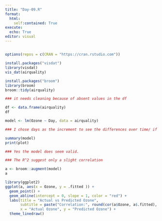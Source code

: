 ```yaml
---
title: "Day-09.R"
format:
  html:
    self:contained: True
execute:
  echo: True
editor: visual
---
```


## 

```r
options(repos = c(CRAN = "https://cran.rstudio.com"))

install.packages("visdat")
library(visdat)
vis_dat(airquality)
```

```r
install.packages("broom")
library(broom)
broom::tidy(airquality)

### it needs cleaning because of absent values in the df
```

```r
df <- data.frame(airquality)
df
```

```r
model <- lm(Ozone ~ Day, data = airquality)

### I chose days as the increment to see the differences over time/ if daily events drastically ## imapct AQI
```

```r
summary(model)
print(plot)

### Yes the model does seem valid.

### The R^2 suggest only a slight correlation
```

```r
a <- broom::augment(model)
a
```

```r
library(ggplot2)
ggplot(a, aes(x = Ozone, y = .fitted )) +
  geom_point() +
  geom_abline(intercept = 0, slope = 1, color = "red") +
  labs(title = "Actual vs Predicted Ozone",
       subtitle = paste("Correlation:", round(cor(a$Ozone, a$.fitted), 2)),
       x = "Actual Ozone", y = "Predicted Ozone") +
  theme_linedraw()
```
